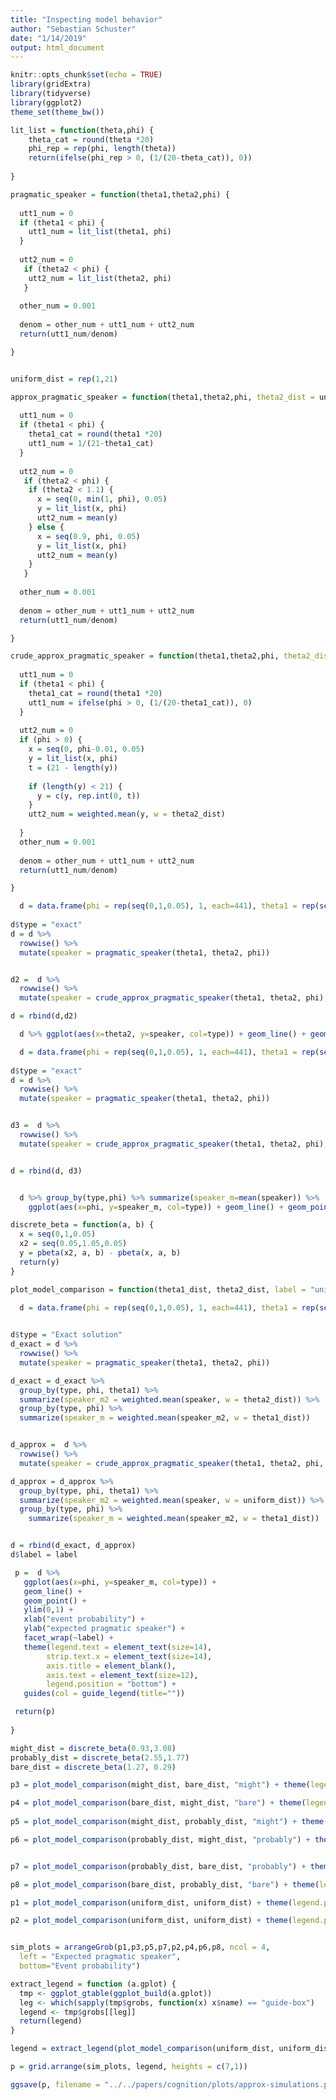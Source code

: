 ```yaml
---
title: "Inspecting model behavior"
author: "Sebastian Schuster"
date: "1/14/2019"
output: html_document
---
```


```r
knitr::opts_chunk$set(echo = TRUE)
library(gridExtra)
library(tidyverse)
library(ggplot2)
theme_set(theme_bw())

```

```r

lit_list = function(theta,phi) {
    theta_cat = round(theta *20)
    phi_rep = rep(phi, length(theta))
    return(ifelse(phi_rep > 0, (1/(20-theta_cat)), 0))
    
}

pragmatic_speaker = function(theta1,theta2,phi) {
  
  utt1_num = 0
  if (theta1 < phi) {
    utt1_num = lit_list(theta1, phi)
  } 
  
  utt2_num = 0
   if (theta2 < phi) {
    utt2_num = lit_list(theta2, phi)
   }
  
  other_num = 0.001
  
  denom = other_num + utt1_num + utt2_num
  return(utt1_num/denom)

}


uniform_dist = rep(1,21)

approx_pragmatic_speaker = function(theta1,theta2,phi, theta2_dist = uniform_dist) {
  
  utt1_num = 0
  if (theta1 < phi) {
    theta1_cat = round(theta1 *20)
    utt1_num = 1/(21-theta1_cat)
  }
  
  utt2_num = 0
   if (theta2 < phi) {
    if (theta2 < 1.1) {
      x = seq(0, min(1, phi), 0.05)
      y = lit_list(x, phi)
      utt2_num = mean(y)
    } else {
      x = seq(0.9, phi, 0.05)
      y = lit_list(x, phi)
      utt2_num = mean(y)
    }
   }
  
  other_num = 0.001
  
  denom = other_num + utt1_num + utt2_num
  return(utt1_num/denom)

}

crude_approx_pragmatic_speaker = function(theta1,theta2,phi, theta2_dist = uniform_dist) {
  
  utt1_num = 0
  if (theta1 < phi) {
    theta1_cat = round(theta1 *20)
    utt1_num = ifelse(phi > 0, (1/(20-theta1_cat)), 0)
  }
  
  utt2_num = 0
  if (phi > 0) {
    x = seq(0, phi-0.01, 0.05)
    y = lit_list(x, phi)
    t = (21 - length(y))
    
    if (length(y) < 21) {
      y = c(y, rep.int(0, t))
    }
    utt2_num = weighted.mean(y, w = theta2_dist)
  
  }
  other_num = 0.001
  
  denom = other_num + utt1_num + utt2_num
  return(utt1_num/denom)

}

```


```r

  d = data.frame(phi = rep(seq(0,1,0.05), 1, each=441), theta1 = rep(seq(0,1,0.05), 21, each=21), theta2 = rep(seq(0,1,0.05), 441))
  
d$type = "exact"
d = d %>%
  rowwise() %>%
  mutate(speaker = pragmatic_speaker(theta1, theta2, phi))


d2 =  d %>%
  rowwise() %>%
  mutate(speaker = crude_approx_pragmatic_speaker(theta1, theta2, phi), type="crude_approx")

d = rbind(d,d2)

  d %>% ggplot(aes(x=theta2, y=speaker, col=type)) + geom_line() + geom_point() + facet_wrap(~theta1+phi,ncol=21)

```


```r

  d = data.frame(phi = rep(seq(0,1,0.05), 1, each=441), theta1 = rep(seq(0,1,0.05), 21, each=21), theta2 = rep(seq(0,1,0.05), 441))
  
d$type = "exact"
d = d %>%
  rowwise() %>%
  mutate(speaker = pragmatic_speaker(theta1, theta2, phi))


d3 =  d %>%
  rowwise() %>%
  mutate(speaker = crude_approx_pragmatic_speaker(theta1, theta2, phi), type="crude_approx")


d = rbind(d, d3)


  d %>% group_by(type,phi) %>% summarize(speaker_m=mean(speaker)) %>%
    ggplot(aes(x=phi, y=speaker_m, col=type)) + geom_line() + geom_point()

```


```r
discrete_beta = function(a, b) {
  x = seq(0,1,0.05)
  x2 = seq(0.05,1.05,0.05)
  y = pbeta(x2, a, b) - pbeta(x, a, b)
  return(y)
}
```


```r

plot_model_comparison = function(theta1_dist, theta2_dist, label = "uniform") {

  d = data.frame(phi = rep(seq(0,1,0.05), 1, each=441), theta1 = rep(seq(0,1,0.05), 21, each=21), theta2 = rep(seq(0,1,0.05), 441))
  

d$type = "Exact solution"
d_exact = d %>%
  rowwise() %>%
  mutate(speaker = pragmatic_speaker(theta1, theta2, phi))

d_exact = d_exact %>% 
  group_by(type, phi, theta1) %>% 
  summarize(speaker_m2 = weighted.mean(speaker, w = theta2_dist)) %>%
  group_by(type, phi) %>%
  summarize(speaker_m = weighted.mean(speaker_m2, w = theta1_dist))


d_approx =  d %>%
  rowwise() %>%
  mutate(speaker = crude_approx_pragmatic_speaker(theta1, theta2, phi, theta2_dist = theta2_dist), type="Approximation")

d_approx = d_approx %>%
  group_by(type, phi, theta1) %>% 
  summarize(speaker_m2 = weighted.mean(speaker, w = uniform_dist)) %>%
  group_by(type, phi) %>%
    summarize(speaker_m = weighted.mean(speaker_m2, w = theta1_dist))


d = rbind(d_exact, d_approx)
d$label = label

 p =  d %>%  
   ggplot(aes(x=phi, y=speaker_m, col=type)) + 
   geom_line() + 
   geom_point() + 
   ylim(0,1) +
   xlab("event probability") +
   ylab("expected pragmatic speaker") +
   facet_wrap(~label) +
   theme(legend.text = element_text(size=14),
        strip.text.x = element_text(size=14),
        axis.title = element_blank(),
        axis.text = element_text(size=12),
        legend.position = "bottom") +
   guides(col = guide_legend(title=""))

 return(p)
 
}

might_dist = discrete_beta(0.93,3.08)
probably_dist = discrete_beta(2.55,1.77)
bare_dist = discrete_beta(1.27, 0.29)

p3 = plot_model_comparison(might_dist, bare_dist, "might") + theme(legend.position = "none") + ggtitle("might-bare")

p4 = plot_model_comparison(bare_dist, might_dist, "bare") + theme(legend.position = "none")
  
p5 = plot_model_comparison(might_dist, probably_dist, "might") + theme(legend.position = "none") + ggtitle("might-probably")

p6 = plot_model_comparison(probably_dist, might_dist, "probably") + theme(legend.position = "none")


p7 = plot_model_comparison(probably_dist, bare_dist, "probably") + theme(legend.position = "none") + ggtitle("probably-bare")

p8 = plot_model_comparison(bare_dist, probably_dist, "bare") + theme(legend.position = "none")

p1 = plot_model_comparison(uniform_dist, uniform_dist) + theme(legend.position = "none") + ggtitle("uniform-uniform")

p2 = plot_model_comparison(uniform_dist, uniform_dist) + theme(legend.position = "none")


sim_plots = arrangeGrob(p1,p3,p5,p7,p2,p4,p6,p8, ncol = 4, 
  left = "Expected pragmatic speaker", 
  bottom="Event probability")

extract_legend = function (a.gplot) {
  tmp <- ggplot_gtable(ggplot_build(a.gplot))
  leg <- which(sapply(tmp$grobs, function(x) x$name) == "guide-box")
  legend <- tmp$grobs[[leg]]
  return(legend)
}

legend = extract_legend(plot_model_comparison(uniform_dist, uniform_dist))

p = grid.arrange(sim_plots, legend, heights = c(7,1))

ggsave(p, filename = "../../papers/cognition/plots/approx-simulations.pdf", width = 30, height = 12, units = "cm")


```

